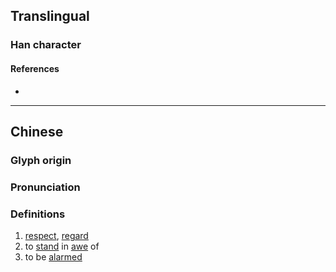 {{character info}}
==Translingual==

===Han character===
{{Han char|rn=61|rad=心|as=07|sn=11|four=49338|canj=KFP|ids=⿱狄心}}

====References====
* {{Han ref|kx=0387.090|dkj=10651|dj=0719.210|hdz=42301.090|uh=6090|ud=24720|bh=D552|bd=54610}}

----

==Chinese==
{{zh-forms}}

===Glyph origin===
{{Han etym}}

===Pronunciation===
{{zh-pron
|m=tì
|c=tik1
|mc=y
|oc=y
|cat=n,v
}}

===Definitions===
{{zh-hanzi}}

# [[respect]], [[regard]]
# to [[stand]] in [[awe]] of
# to be [[alarmed]]